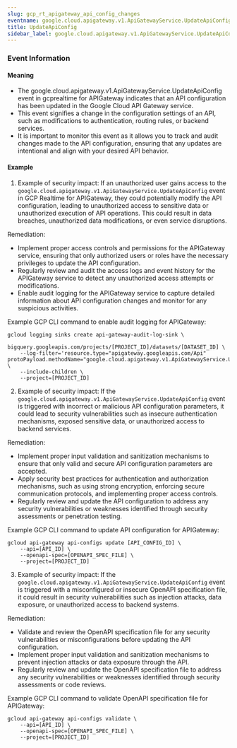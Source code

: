 ```yaml
--- 
slug: gcp_rt_apigateway_api_config_changes
eventname: google.cloud.apigateway.v1.ApiGatewayService.UpdateApiConfig
title: UpdateApiConfig
sidebar_label: google.cloud.apigateway.v1.ApiGatewayService.UpdateApiConfig
---
```

                       
### Event Information

#### Meaning

- The google.cloud.apigateway.v1.ApiGatewayService.UpdateApiConfig event in gcprealtime for APIGateway indicates that an API configuration has been updated in the Google Cloud API Gateway service.
- This event signifies a change in the configuration settings of an API, such as modifications to authentication, routing rules, or backend services.
- It is important to monitor this event as it allows you to track and audit changes made to the API configuration, ensuring that any updates are intentional and align with your desired API behavior.

#### Example

1. Example of security impact: If an unauthorized user gains access to the `google.cloud.apigateway.v1.ApiGatewayService.UpdateApiConfig` event in GCP Realtime for APIGateway, they could potentially modify the API configuration, leading to unauthorized access to sensitive data or unauthorized execution of API operations. This could result in data breaches, unauthorized data modifications, or even service disruptions.

Remediation:
- Implement proper access controls and permissions for the APIGateway service, ensuring that only authorized users or roles have the necessary privileges to update the API configuration.
- Regularly review and audit the access logs and event history for the APIGateway service to detect any unauthorized access attempts or modifications.
- Enable audit logging for the APIGateway service to capture detailed information about API configuration changes and monitor for any suspicious activities.

Example GCP CLI command to enable audit logging for APIGateway:
```
gcloud logging sinks create api-gateway-audit-log-sink \
    bigquery.googleapis.com/projects/[PROJECT_ID]/datasets/[DATASET_ID] \
    --log-filter='resource.type="apigateway.googleapis.com/Api" protoPayload.methodName="google.cloud.apigateway.v1.ApiGatewayService.UpdateApiConfig"' \
    --include-children \
    --project=[PROJECT_ID]
```

2. Example of security impact: If the `google.cloud.apigateway.v1.ApiGatewayService.UpdateApiConfig` event is triggered with incorrect or malicious API configuration parameters, it could lead to security vulnerabilities such as insecure authentication mechanisms, exposed sensitive data, or unauthorized access to backend services.

Remediation:
- Implement proper input validation and sanitization mechanisms to ensure that only valid and secure API configuration parameters are accepted.
- Apply security best practices for authentication and authorization mechanisms, such as using strong encryption, enforcing secure communication protocols, and implementing proper access controls.
- Regularly review and update the API configuration to address any security vulnerabilities or weaknesses identified through security assessments or penetration testing.

Example GCP CLI command to update API configuration for APIGateway:
```
gcloud api-gateway api-configs update [API_CONFIG_ID] \
    --api=[API_ID] \
    --openapi-spec=[OPENAPI_SPEC_FILE] \
    --project=[PROJECT_ID]
```

3. Example of security impact: If the `google.cloud.apigateway.v1.ApiGatewayService.UpdateApiConfig` event is triggered with a misconfigured or insecure OpenAPI specification file, it could result in security vulnerabilities such as injection attacks, data exposure, or unauthorized access to backend systems.

Remediation:
- Validate and review the OpenAPI specification file for any security vulnerabilities or misconfigurations before updating the API configuration.
- Implement proper input validation and sanitization mechanisms to prevent injection attacks or data exposure through the API.
- Regularly review and update the OpenAPI specification file to address any security vulnerabilities or weaknesses identified through security assessments or code reviews.

Example GCP CLI command to validate OpenAPI specification file for APIGateway:
```
gcloud api-gateway api-configs validate \
    --api=[API_ID] \
    --openapi-spec=[OPENAPI_SPEC_FILE] \
    --project=[PROJECT_ID]
```


 